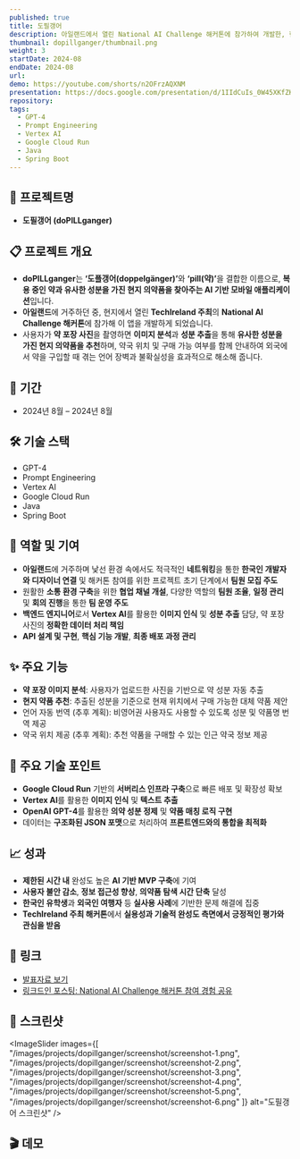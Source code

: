 ```yaml
---
published: true
title: 도필갱어
description: 아일랜드에서 열린 National AI Challenge 해커톤에 참가하여 개발한, 현지 대체 의약품 검색 AI 기반 모바일 앱 서비스
thumbnail: dopillganger/thumbnail.png
weight: 3
startDate: 2024-08
endDate: 2024-08
url: 
demo: https://youtube.com/shorts/n2OFrzAQXNM
presentation: https://docs.google.com/presentation/d/1IIdCuIs_0W45XKfZKiQhAVHWx9CgqPb-594If1RS26Q/edit#slide=id.g2f766b5c499_0_0
repository: 
tags:
  - GPT-4
  - Prompt Engineering
  - Vertex AI
  - Google Cloud Run
  - Java
  - Spring Boot
---
```


## 📌 프로젝트명
- **도필갱어 (doPILLganger)**

## 📋 프로젝트 개요
- **doPILLganger**는 <b>‘도플갱어(doppelgänger)’</b>와 <b>‘pill(약)’</b>을 결합한 이름으로, <b>복용 중인 약과 유사한 성분을 가진 현지 의약품을 찾아주는 AI 기반 모바일 애플리케이션</b>입니다.
- **아일랜드**에 거주하던 중, 현지에서 열린 **TechIreland 주최**의 **National AI Challenge 해커톤**에 참가해 이 앱을 개발하게 되었습니다.
- 사용자가 **약 포장 사진**을 촬영하면 **이미지 분석**과 **성분 추출**을 통해 **유사한 성분을 가진 현지 의약품을 추천**하며, 약국 위치 및 구매 가능 여부를 함께 안내하여 외국에서 약을 구입할 때 겪는 언어 장벽과 불확실성을 효과적으로 해소해 줍니다.

## 📅 기간
- 2024년 8월 – 2024년 8월

## 🛠 기술 스택
- GPT-4
- Prompt Engineering
- Vertex AI
- Google Cloud Run
- Java
- Spring Boot

## 👤 역할 및 기여
- **아일랜드**에 거주하며 낯선 환경 속에서도 적극적인 **네트워킹**을 통한 **한국인 개발자와 디자이너 연결** 및 해커톤 참여를 위한 프로젝트 초기 단계에서 **팀원 모집 주도**
- 원활한 **소통 환경 구축**을 위한 **협업 채널 개설**, 다양한 역할의 **팀원 조율**, **일정 관리** 및 **회의 진행**을 통한 **팀 운영 주도**
- **백엔드 엔지니어**로서 **Vertex AI**를 활용한 **이미지 인식** 및 **성분 추출** 담당, 약 포장 사진의 **정확한 데이터 처리 책임**
- **API 설계 및 구현**, **핵심 기능 개발**, **최종 배포 과정 관리**

## ✨ 주요 기능
- **약 포장 이미지 분석**: 사용자가 업로드한 사진을 기반으로 약 성분 자동 추출
- **현지 약품 추천**: 추출된 성분을 기준으로 현재 위치에서 구매 가능한 대체 약품 제안
- 언어 자동 번역 (추후 계획): 비영어권 사용자도 사용할 수 있도록 성분 및 약품명 번역 제공
- 약국 위치 제공 (추후 계획): 추천 약품을 구매할 수 있는 인근 약국 정보 제공

## 🚀 주요 기술 포인트
- **Google Cloud Run** 기반의 **서버리스 인프라 구축**으로 빠른 배포 및 확장성 확보
- **Vertex AI**를 활용한 **이미지 인식** 및 **텍스트 추출**
- **OpenAI GPT-4**를 활용한 **의약 성분 정제** 및 **약품 매칭 로직 구현**
- 데이터는 **구조화된 JSON 포맷**으로 처리하여 **프론트엔드와의 통합을 최적화**

## 📈 성과
- **제한된 시간 내** 완성도 높은 **AI 기반 MVP 구축**에 기여
- **사용자 불안 감소**, **정보 접근성 향상**, **의약품 탐색 시간 단축** 달성
- **한국인 유학생**과 **외국인 여행자** 등 **실사용 사례**에 기반한 문제 해결에 집중
- **TechIreland 주최 해커톤**에서 **실용성과 기술적 완성도 측면에서 긍정적인 평가와 관심을 받음**

## 🔗 링크
- <a href="https://docs.google.com/presentation/d/1IIdCuIs_0W45XKfZKiQhAVHWx9CgqPb-594If1RS26Q/edit#slide=id.g2f766b5c499_0_0" target="_blank">발표자료 보기</a>
- <a href="https://www.linkedin.com/posts/yeonhee-hayden-kim_i-had-the-opportunity-to-participate-in-the-activity-7241225134907224064--J8t" target="_blank">링크드인 포스팅: National AI Challenge 해커톤 참여 경험 공유</a>

## 📸 스크린샷
<ImageSlider
  images={[
    "/images/projects/dopillganger/screenshot/screenshot-1.png",
    "/images/projects/dopillganger/screenshot/screenshot-2.png",
    "/images/projects/dopillganger/screenshot/screenshot-3.png",
    "/images/projects/dopillganger/screenshot/screenshot-4.png",
    "/images/projects/dopillganger/screenshot/screenshot-5.png",
    "/images/projects/dopillganger/screenshot/screenshot-6.png"
  ]}
  alt="도필갱어 스크린샷"
/>

## 🎬 데모
<YoutubeEmbed videoId="n2OFrzAQXNM" />
